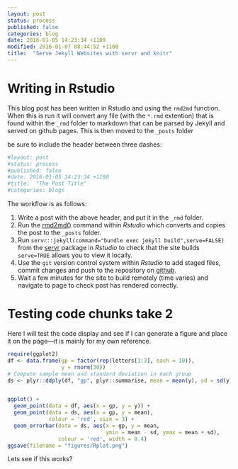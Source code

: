 ```yaml
---
layout: post
status: process
published: false
categories: blog
date: 2016-01-05 14:23:34 +1100
modified: 2016-01-07 08:44:52 +1100
title:  "Serve Jekyll Websites with servr and knitr"
---
```

# Writing in Rstudio
This blog post has been written in Rstudio and using the `rmd2md` function. When this is run it will convert any file (with the `*.rmd` extention) that is found within the `_rmd` folder to markdown that can be parsed by Jekyll and served on github pages. This is then moved to the `_posts` folder 

be sure to include the header between three dashes:

```r
#layout: post
#status: process
#published: false
#date: 2016-01-05 14:23:34 +1100
#title:  "The Post Title"
#categories: blogs
```

The workflow is as follows:

1. Write a post with the above header, and put it in the `_rmd` folder.
2. Run the [rmd2md()](https://github.com/AndySouth/andysouth.github.io/blob/master/rmd2md.r) command within *Rstudio* which converts and copies the post to the `_posts` folder.
3. Run `servr::jekyll(command="bundle exec jekyll build",serve=FALSE)` from the [servr](https://github.com/yihui/servr) package in *Rstudio* to check that the site builds `serve=TRUE` allows you to view it locally.
4. Use the `git` version control system within *Rstudio* to add staged files, commit changes and push to the repository on [github](http;//www.github.com).
5. Wait a few minutes for the site to build remotely (time varies) and navigate to page to check post has rendered correctly.  


# Testing code chunks take 2
Here I will test the code display and see if I can generate a figure and place it on the page---it is mainly for my own reference.
```r
require(ggplot2)
df <- data.frame(gp = factor(rep(letters[1:3], each = 10)),
                 y = rnorm(30))
# Compute sample mean and standard deviation in each group
ds <- plyr::ddply(df, "gp", plyr::summarise, mean = mean(y), sd = sd(y))


ggplot() +
  geom_point(data = df, aes(x = gp, y = y)) +
  geom_point(data = ds, aes(x = gp, y = mean),
             colour = 'red', size = 3) +
  geom_errorbar(data = ds, aes(x = gp, y = mean,
                               ymin = mean - sd, ymax = mean + sd),
                colour = 'red', width = 0.4)
ggsave(filename = "figures/Rplot.png")
```
Lets see if this works?
